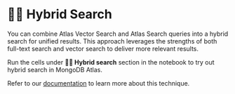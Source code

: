 # 🦹‍♀️ Hybrid Search

You can combine Atlas Vector Search and Atlas Search queries into a hybrid search for unified results. This approach leverages the strengths of both full-text search and vector search to deliver more relevant results.

Run the cells under **🦹‍♀️ Hybrid search** section in the notebook to try out hybrid search in MongoDB Atlas.

Refer to our [documentation](https://www.mongodb.com/docs/atlas/atlas-vector-search/hybrid-search/vector-search-with-full-text-search/?utm_campaign=devrel&utm_source=workshop&utm_medium=cta&utm_content=genai_dev_day_docs&utm_term=apoorva.joshi) to learn more about this technique.